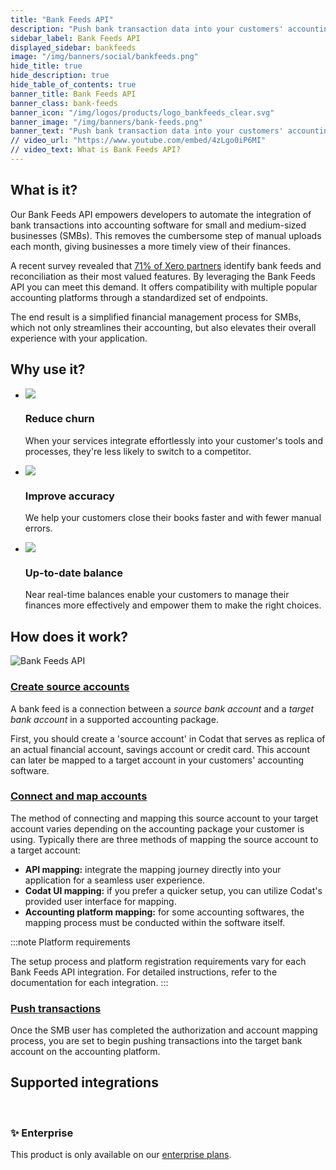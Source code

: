 ```yaml
---
title: "Bank Feeds API"
description: "Push bank transaction data into your customers' accounting platforms with an automated feed"
sidebar_label: Bank Feeds API
displayed_sidebar: bankfeeds
image: "/img/banners/social/bankfeeds.png"
hide_title: true
hide_description: true
hide_table_of_contents: true
banner_title: Bank Feeds API
banner_class: bank-feeds
banner_icon: "/img/logos/products/logo_bankfeeds_clear.svg"
banner_image: "/img/banners/bank-feeds.png"
banner_text: "Push bank transaction data into your customers' accounting platforms with an automated feed"
// video_url: "https://www.youtube.com/embed/4zLgo0iP6MI"
// video_text: What is Bank Feeds API?
---
```



## What is it?

Our Bank Feeds API empowers developers to automate the integration of bank transactions into accounting software for small and medium-sized businesses (SMBs). This removes the cumbersome step of manual uploads each month, giving businesses a more timely view of their finances. 

A recent survey revealed that [71% of Xero partners](https://www.xero.com/blog/2019/01/new-bank-feeds-process/) identify bank feeds and reconciliation as their most valued features. By leveraging the Bank Feeds API you can meet this demand. It offers compatibility with multiple popular accounting platforms through a standardized set of endpoints. 

The end result is a simplified financial management process for SMBs, which not only streamlines their accounting, but also elevates their overall experience with your application.

## Why use it?

<ul className="card-container col-3">
  <li className="card">
    <div class="header">
      <img
        src="/img/wp-icons/copy-feature-bullet.svg"
        class="mini-icon"
      />
      <h3>Reduce churn</h3>
    </div>
    <p>
      When your services integrate effortlessly into your customer's tools and processes, they're less likely to switch to a competitor.
    </p>
  </li>
  <li className="card">
    <div class="header">
      <img
        src="/img/wp-icons/copy-feature-bullet.svg"
        class="mini-icon"
      />
      <h3>Improve accuracy</h3>
    </div>
    <p>
      We help your customers close their books faster and with fewer manual errors.
    </p>
  </li>
    <li className="card">
    <div class="header">
      <img
        src="/img/wp-icons/copy-feature-bullet.svg"
        class="mini-icon"
      />
      <h3>Up-to-date balance</h3>
    </div>
    <p>
      Near real-time balances enable your customers to manage their finances more effectively and empower them to make the right choices.
    </p>
  </li> 
</ul>

## How does it work?

![Bank Feeds API](/img/old/fd21af0-codat_whitepaper_accounting-automation_diagram_B.png)

### [Create source accounts](/bank-feeds/setup)
A bank feed is a connection between a _source bank account_ and a _target bank account_ in a supported accounting package. 

First, you should create a 'source account' in Codat that serves as replica of an actual financial account, savings account or credit card. This account can later be mapped to a target account in your customers' accounting software.

### [Connect and map accounts](/bank-feeds/mapping)
The method of connecting and mapping this source account to your target account varies depending on the accounting package your customer is using. Typically there are three methods of mapping the source account to a target account:

- **API mapping:** integrate the mapping journey directly into your application for a seamless user experience.
- **Codat UI mapping:** if you prefer a quicker setup, you can utilize Codat's provided user interface for mapping.
- **Accounting platform mapping:** for some accounting softwares, the mapping process must be conducted within the software itself.

:::note Platform requirements

The setup process and platform registration requirements vary for each Bank Feeds API integration. For detailed instructions, refer to the documentation for each integration.
:::

### [Push transactions](/bank-feeds/pushing-transactions)
Once the SMB user has completed the authorization and account mapping process, you are set to begin pushing transactions into the target bank account on the accounting platform. 

## Supported integrations
<br/>

<IntegrationsList integrations={bankfeedsIntegrations}/>

<div className="card">
  <h3>✨ Enterprise</h3>

  <p>This product is only available on our <a href="/configure/create-account">enterprise plans</a>.</p>

</div>

